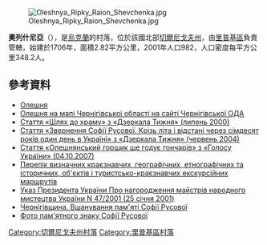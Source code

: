 {{No footnotes|time=2019-02-02T04:27:48+00:00}}
{{Bare URLs}}
{{coord|51|57|14|N|31|9|4|E|scale:100000|display=title}}
[[File:Oleshnya_Ripky_Raion_Shevchenka.jpg|thumb]]

'''奧列什尼亞'''（{{lang-uk|Олешня}}），是[[烏克蘭|烏克蘭]]的村落，位於該國北部[[切爾尼戈夫州|切爾尼戈夫州]]，由[[里普基區|里普基區]]負責管轄，始建於1706年，面積2.82平方公里，2001年人口982，人口密度每平方公里348.2人。

==參考資料==
*[http://gska2.rada.gov.ua/pls/z7502/A005?rdat1=31.08.2007&rf7571=41047 Олешня]{{dead link|date=2017年12月 |bot=InternetArchiveBot |fix-attempted=yes }}
* [http://www.regadm.cn.ua/cgi-bin/valmenu.sh?p0503.html Олешня на мапі Чернігівської області на сайті Чернігівської ОДА]{{Wayback|url=http://www.regadm.cn.ua/cgi-bin/valmenu.sh?p0503.html |date=20071011190950 }}
* [https://web.archive.org/web/20100107001001/http://www.dt.ua/3000/3680/27927/ Стаття «Шлях до храму» з «Дзеркала Тижня» (липень 2000)]
* [https://web.archive.org/web/20090617233211/http://www.dt.ua/3000/3760/46844/ Стаття «Звернення Софії Русової. Крізь літа і відстані через сімдесят років один день в Україні» з «Дзеркала Тижня» (червень 2004)]
* [http://www.golos.com.ua/article/1191418465.html Стаття «Олешнянський горщик ще годує гончарів» з «Голосу України» (04.10.2007)]{{dead link|date=2017年12月 |bot=InternetArchiveBot |fix-attempted=yes }}
* [https://web.archive.org/web/20160305055255/http://ostriv.in.ua/index.php?option=com_content&task=view&id=5021&Itemid=1418 Перелік визначних краєзнавчих, географічних, етнографічних та історичних, об'єктів і туристсько-краєзнавчих екскурсійних маршрутів]
* [http://zakon.rada.gov.ua/cgi-bin/laws/main.cgi?nreg=47%2F2001  Указ Президента України Про нагородження майстрів народного мистецтва України N 47/2001 (25 січня 2001)]
* [http://upi.org.ua/news/2008-03-07-2087 Чернігівщина. Вшанування пам'яті Софії Русової]{{dead link|date=2017年12月 |bot=InternetArchiveBot |fix-attempted=yes }}
* [http://eu-ua.moy.su/_nw/20/18490.jpg Фото пам'ятного знаку Софії Русової]

[[Category:切爾尼戈夫州村落|Category:切爾尼戈夫州村落]]
[[Category:里普基區村落|Category:里普基區村落]]


{{Chernihiv-geo-stub}}